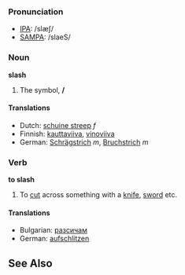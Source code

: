 ===Pronunciation===
*[[w:IPA|IPA]]: /slæʃ/
*[[w:SAMPA|SAMPA]]: /slaeS/

===Noun===
'''slash'''

#The symbol, '''/'''

====Translations====
*Dutch: [[schuine streep]] ''f''
*Finnish: [[kauttaviiva]], [[vinoviiva]]
*German: [[Schrägstrich]] ''m'', [[Bruchstrich]] ''m''

===Verb===
'''to slash'''

#To [[cut]] across something with a [[knife]], [[sword]] etc.

====Translations====
*Bulgarian: [[разсичам]]
*German: [[aufschlitzen]]

==See Also==
{{Punctuation}}